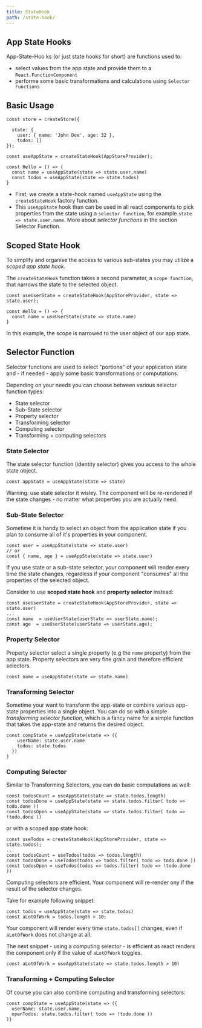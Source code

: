 ```yaml
---
title: StateHook
path: /state-hook/
---
```



## App State Hooks

App-State-Hoo ks (or just state hooks for short) are functions used to:

- select values from the app state and provide them to a `React.FunctionComponent`
- performe some basic transformations and calculations using `Selector Functions`

## Basic Usage

```code lines=7,10,11
const store = createStore({

  state: {
    user: { name: 'John Doe', age: 32 },
    todos: []
});

const useAppState = createStateHook(AppStoreProvider);

const Hello = () => {
  const name = useAppState(state => state.user.name)
  const todos = useAppState(state => state.todos)
}
```

- First, we create a state-hook named `useAppState` using the `createStateHook` factory function.
- This `useAppState` hook than can be used in all react components to pick properties from the state using a `selector function`, for example `state => state.user.name`. More about _selector functions_
  in the section Selector Function.

## Scoped State Hook

To simplify and organise the access to various sub-states you may utilize a _scoped app state hook_.

The `createStateHook` function takes a second parameter, a `scope function`, that narrows the state to the selected object.

```code lines=1,4
const useUserState = createStateHook(AppStoreProvider, state => state.user);

const Hello = () => {
  const name = useUserState(state => state.name)
}
```

In this example, the scope is narrowed to the user object of our app state.

## Selector Function

Selector functions are used to select "portions" of your application state and - if needed - apply some basic transformations or computations.

Depending on your needs you can choose between various selector function types:

- State selector
- Sub-State selector
- Property selector
- Transforming selector
- Computing selector
- Transforming + computing selectors

### State Selector

The state selector function (identity selector) gives you access to the whole state object.

```
const appState = useAppState(state => state)
```

Warning: use state selector it wisley. The component will be re-rendered if
the state changes - no matter what properties you are actually need.

### Sub-State Selector

Sometime it is handy to select an object from the application state if you plan to consume all of it's properties in your component.

```
const user = useAppState(state => state.user)
// or
const { name, age } = useAppState(state => state.user)
```

<InfoPanel>
  <p style={{margin:0}}>
  If you use state or a sub-state selector, your component will render every time the state changes, 
  regardless if your component "consumes" all the properties of the selected object.
  </p>

<p>Consider to use <b>scoped state hook</b> and <b>property selector</b> instead:</p>

```code variant=ok title="Better"
const useUserState = createStateHook(AppStoreProvider, state => state.user)
...
const name  = useUserState(userState => userState.name);
const age  = useUserState(userState => userState.age);
```

</InfoPanel>

### Property Selector

Property selector select a single property (e.g the `name` property) from the app state. Property selectors are very
fine grain and therefore efficient selectors.

```
const name = useAppState(state => state.name)
```

### Transforming Selector

Sometime your want to transform the app-state or combine various app-state properties into a single object. You can do so with a simple
_transforming selector function_, which is a fancy name for a simple function that takes the app-state and returns the desired object.

```
const compState = useAppState(state => ({
    userName: state.user.name
    todos: state.todos
  })
)

```

### Computing Selector

Similar to Transforming Selectors, you can do basic computations as well:

```
const todosCount = useAppState(state => state.todos.length)
const todosDone = useAppState(state => state.todos.filter( todo => todo.done ))
const todosOpen = useAppState(state => state.todos.filter( todo => !todo.done ))
```

or with a scoped app state hook:

```
const useTodos = createStateHook(AppStoreProvider, state => state.todos);
...
const todosCount = useTodos(todos => todos.length)
const todosDone = useTodos(todos => todos.filter( todo => todo.done ))
const todosOpen = useTodos(todos => todos.filter( todo => !todo.done ))
```

<InfoPanel>
Computing selectors are efficient. Your component will re-render ony if the
result of the selector changes.

Take for example following snippet:

```code variant=warn title="Not efficient"
const todos = useAppState(state => state.todos)
const aLotOfWork = todos.length > 10;
```

Your component will render every time `state.todos[]` changes, even if `aLotOfWork` does not change at all.

The next snippet - using a computing selector - is efficient as react renders the component only if the value of `aLotOfWork` toggles.

```code variant=ok title="Better"
const aLotOfWork = useAppState(state => state.todos.length > 10)
```

</InfoPanel>

### Transforming + Computing Selector

Of course you can also combine computing and transforming selectors:

```
const compState = useAppState(state => ({
  userName: state.user.name,
  openTodos: state.todos.filter( todo => !todo.done ))
)}
```

